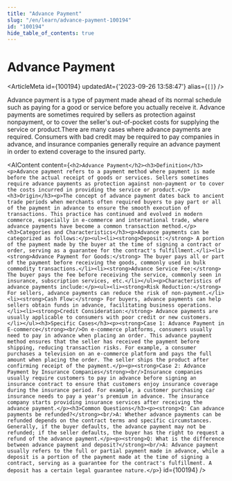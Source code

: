 ```yaml
---
title: "Advance Payment"
slug: "/en/learn/advance-payment-100194"
id: "100194"
hide_table_of_contents: true
---
```



# Advance Payment

<ArticleMeta id={100194} updatedAt={'2023-09-26 13:58:47'} alias={`[]`} />
<div className='border-solid border-b border-t-0 my-4 border-[var(--ifm-color-gray-300)]' />

Advance payment is a type of payment made ahead of its normal schedule such as paying for a good or service before you actually receive it. Advance payments are sometimes required by sellers as protection against nonpayment, or to cover the seller's out-of-pocket costs for supplying the service or product.There are many cases where advance payments are required. Consumers with bad credit may be required to pay companies in advance, and insurance companies generally require an advance payment in order to extend coverage to the insured party.

<AIContent content={`<h2>Advance Payment</h2><h3>Definition</h3><p>Advance payment refers to a payment method where payment is made before the actual receipt of goods or services. Sellers sometimes require advance payments as protection against non-payment or to cover the costs incurred in providing the service or product.</p><h3>Origin</h3><p>The concept of advance payment dates back to ancient trade periods when merchants often required buyers to pay part or all of the payment in advance to ensure the smooth execution of transactions. This practice has continued and evolved in modern commerce, especially in e-commerce and international trade, where advance payments have become a common transaction method.</p><h3>Categories and Characteristics</h3><p>Advance payments can be categorized as follows:</p><ul><li><strong>Deposit:</strong> A portion of the payment made by the buyer at the time of signing a contract or order, serving as a guarantee for the contract's fulfillment.</li><li><strong>Advance Payment for Goods:</strong> The buyer pays all or part of the payment before receiving the goods, commonly used in bulk commodity transactions.</li><li><strong>Advance Service Fee:</strong> The buyer pays the fee before receiving the service, commonly seen in insurance, subscription services, etc.</li></ul><p>Characteristics of advance payments include:</p><ul><li><strong>Risk Reduction:</strong> For sellers, advance payments can reduce the risk of non-payment.</li><li><strong>Cash Flow:</strong> For buyers, advance payments can help sellers obtain funds in advance, facilitating business operations.</li><li><strong>Credit Consideration:</strong> Advance payments are usually applicable to consumers with poor credit or new customers.</li></ul><h3>Specific Cases</h3><p><strong>Case 1: Advance Payment in E-commerce</strong><br/>On e-commerce platforms, consumers usually need to pay in advance when placing an order. This advance payment method ensures that the seller has received the payment before shipping, reducing transaction risks. For example, a consumer purchases a television on an e-commerce platform and pays the full amount when placing the order. The seller ships the product after confirming receipt of the payment.</p><p><strong>Case 2: Advance Payment by Insurance Companies</strong><br/>Insurance companies usually require customers to pay in advance before signing an insurance contract to ensure that customers enjoy insurance coverage during the insurance period. For example, a customer purchasing car insurance needs to pay a year's premium in advance. The insurance company starts providing insurance services after receiving the advance payment.</p><h3>Common Questions</h3><p><strong>Q: Can advance payments be refunded?</strong><br/>A: Whether advance payments can be refunded depends on the contract terms and specific circumstances. Generally, if the buyer defaults, the advance payment may not be refunded; if the seller defaults, the buyer has the right to request a refund of the advance payment.</p><p><strong>Q: What is the difference between advance payment and deposit?</strong><br/>A: Advance payment usually refers to the full or partial payment made in advance, while a deposit is a portion of the payment made at the time of signing a contract, serving as a guarantee for the contract's fulfillment. A deposit has a certain legal guarantee nature.</p>`} id={100194} />
